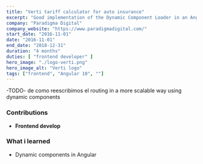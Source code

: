 ```yaml
---
title: "Verti tariff calculator for auto insurance"
excerpt: "Good implementation of the Dynamic Component Loader in an Angular 10 platform"
company: "Paradigma Digital"
company_website: "https://www.paradigmadigital.com/"
start_date: "2016-11-01"
date: "2016-11-01"
end_date: "2018-12-31"
duration: "4 months"
duties: [ "frontend developer" ]
hero_image: "./logo-verti.png"
hero_image_alt: "Verti logo"
tags: ["frontend", "Angular 10", ""]
---
```


-TODO-
de como reescribimos el routing in a more scalable way using dynamic components

### Contributions
- **Frontend develop**

### What i learned
- Dynamic components in Angular

